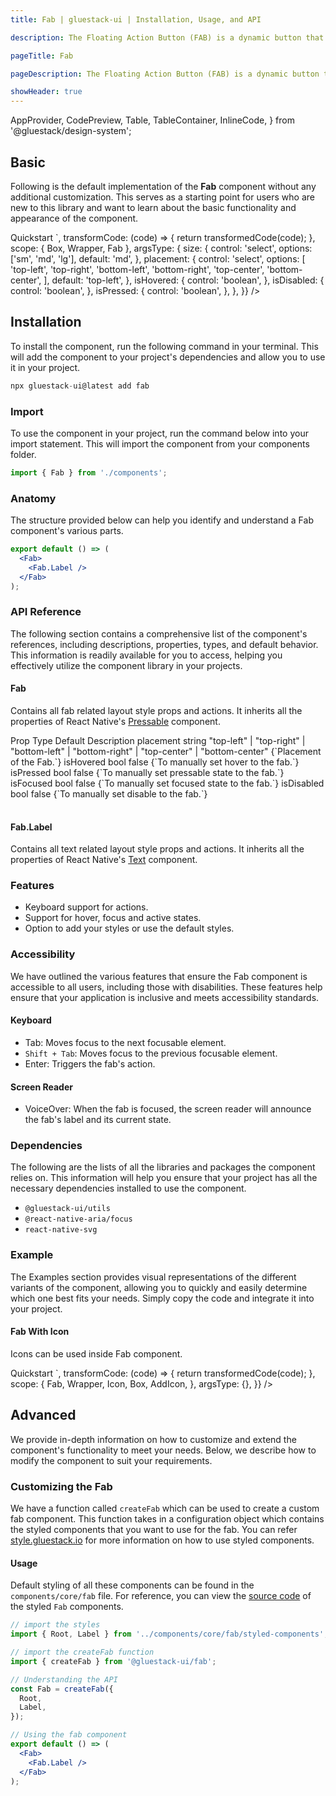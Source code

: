 ```yaml
---
title: Fab | gluestack-ui | Installation, Usage, and API

description: The Floating Action Button (FAB) is a dynamic button that stays visible and provides access to a primary action throughout the user's journey in the application. It is a powerful UI element that adds a touch of elegance and convenience to the user experience.

pageTitle: Fab

pageDescription: The Floating Action Button (FAB) is a dynamic button that stays visible and provides access to a primary action throughout the user's journey in the application. It is a powerful UI element that adds a touch of elegance and convenience to the user experience.

showHeader: true
---
```



<Meta title="components/Others/Fab" />

  AppProvider,
  CodePreview,
  Table,
  TableContainer,
  InlineCode,
} from '@gluestack/design-system';


## Basic

Following is the default implementation of the **Fab** component without any additional customization. This serves as a starting point for users who are new to this library and want to learn about the basic functionality and appearance of the component.

<AppProvider>
  <CodePreview
    showComponentRenderer={true}
    showArgsController={true}
    metaData={{
      code: `
        <Box  position="relative"
            bg="$trueGray100"
            h="$full"
            w="$full"
            sx={{ 
              _web: { w: 300, h: 300 }, 
              _dark: {
              bg: "$borderDark950"
            } }}
            borderRadius="$md"
        >
          <Fab {...props}>
            <Fab.Label>Quickstart</Fab.Label>
          </Fab>
        </Box>
`,
      transformCode: (code) => {
        return transformedCode(code);
      },
      scope: { Box, Wrapper, Fab },
      argsType: {
        size: {
          control: 'select',
          options: ['sm', 'md', 'lg'],
          default: 'md',
        },
        placement: {
          control: 'select',
          options: [
            'top-left',
            'top-right',
            'bottom-left',
            'bottom-right',
            'top-center',
            'bottom-center',
          ],
          default: 'top-left',
        },
        isHovered: {
          control: 'boolean',
        },
        isDisabled: {
          control: 'boolean',
        },
        isPressed: {
          control: 'boolean',
        },
      },
    }}
  />
</AppProvider>

## Installation

To install the component, run the following command in your terminal. This will add the component to your project's dependencies and allow you to use it in your project.

```jsx
npx gluestack-ui@latest add fab
```

### Import

To use the component in your project, run the command below into your import statement. This will import the component from your components folder.

```jsx
import { Fab } from './components';
```

### Anatomy

The structure provided below can help you identify and understand a Fab component's various parts.

```jsx
export default () => (
  <Fab>
    <Fab.Label />
  </Fab>
);
```

### API Reference

The following section contains a comprehensive list of the component's references, including descriptions, properties, types, and default behavior. This information is readily available for you to access, helping you effectively utilize the component library in your projects.

#### Fab

Contains all fab related layout style props and actions.
It inherits all the properties of React Native's [Pressable](https://reactnative.dev/docs/pressable#props) component.

<AppProvider>
  <TableContainer>
    <Table>
      <Table.THead>
        <Table.TR>
          <Table.TH>
            <Table.TText>Prop</Table.TText>
          </Table.TH>
          <Table.TH>
            <Table.TText>Type</Table.TText>
          </Table.TH>
          <Table.TH>
            <Table.TText>Default</Table.TText>
          </Table.TH>
          <Table.TH>
            <Table.TText>Description</Table.TText>
          </Table.TH>
        </Table.TR>
      </Table.THead>
      <Table.TBody>
        <Table.TR>
          <Table.TD>
            <Table.TText>
              <InlineCode>placement</InlineCode>
            </Table.TText>
          </Table.TD>
          <Table.TD>
            <Table.TText>string</Table.TText>
          </Table.TD>
          <Table.TD>
            <Table.TText>"top-left" | "top-right" |
             "bottom-left" | "bottom-right" | "top-center" | "bottom-center" </Table.TText>
</Table.TD>
<Table.TD>
<Table.TText>{`Placement of the Fab.`}</Table.TText>
</Table.TD>
</Table.TR>
<Table.TR>
<Table.TD>
<Table.TText>
<InlineCode>isHovered</InlineCode>
</Table.TText>
</Table.TD>
<Table.TD>
<Table.TText>bool</Table.TText>
</Table.TD>
<Table.TD>
<Table.TText>false</Table.TText>
</Table.TD>
<Table.TD>
<Table.TText>{`To manually set hover to the fab.`}</Table.TText>
</Table.TD>
</Table.TR>
<Table.TR>
<Table.TD>
<Table.TText>
<InlineCode>isPressed</InlineCode>
</Table.TText>
</Table.TD>
<Table.TD>
<Table.TText>bool</Table.TText>
</Table.TD>
<Table.TD>
<Table.TText>false</Table.TText>
</Table.TD>
<Table.TD>
<Table.TText>{`To manually set pressable state to the fab.`}</Table.TText>
</Table.TD>
</Table.TR>
<Table.TR>
<Table.TD>
<Table.TText>
<InlineCode>isFocused</InlineCode>
</Table.TText>
</Table.TD>
<Table.TD>
<Table.TText>bool</Table.TText>
</Table.TD>
<Table.TD>
<Table.TText>false</Table.TText>
</Table.TD>
<Table.TD>
<Table.TText>{`To manually set focused state to the fab.`}</Table.TText>
</Table.TD>
</Table.TR>
<Table.TR>
<Table.TD>
<Table.TText>
<InlineCode>isDisabled</InlineCode>
</Table.TText>
</Table.TD>
<Table.TD>
<Table.TText>bool</Table.TText>
</Table.TD>
<Table.TD>
<Table.TText>false</Table.TText>
</Table.TD>
<Table.TD>
<Table.TText>{`To manually set disable to the fab.`}</Table.TText>
</Table.TD>
</Table.TR>
</Table.TBody>
</Table>

  </TableContainer>
</AppProvider>

#### Fab.Label

Contains all text related layout style props and actions.
It inherits all the properties of React Native's [Text](https://reactnative.dev/docs/text#props) component.

### Features

- Keyboard support for actions.
- Support for hover, focus and active states.
- Option to add your styles or use the default styles.

### Accessibility

We have outlined the various features that ensure the Fab component is accessible to all users, including those with disabilities. These features help ensure that your application is inclusive and meets accessibility standards.

#### Keyboard

- Tab: Moves focus to the next focusable element.
- `Shift + Tab`: Moves focus to the previous focusable element.
- Enter: Triggers the fab's action.

#### Screen Reader

- VoiceOver: When the fab is focused, the screen reader will announce the fab's label and its current state.

### Dependencies

The following are the lists of all the libraries and packages the component relies on. This information will help you ensure that your project has all the necessary dependencies installed to use the component.

- `@gluestack-ui/utils`
- `@react-native-aria/focus`
- `react-native-svg`

### Example

The Examples section provides visual representations of the different variants of the component, allowing you to quickly and easily determine which one best fits your needs. Simply copy the code and integrate it into your project.

#### Fab With Icon

Icons can be used inside Fab component.

<AppProvider>
  <CodePreview
    showComponentRenderer={true}
    showArgsController={false}
    metaData={{
      code: `
      <Box >
        <Fab position="relative"> 
          <Icon as={AddIcon}  mr="$1" color="$white" />
          <Fab.Label>Quickstart</Fab.Label>
        </Fab>
      </Box>
      `,
      transformCode: (code) => {
        return transformedCode(code);
      },
      scope: {
        Fab,
        Wrapper,
        Icon,
        Box,
        AddIcon,
      },
      argsType: {},
    }}
  />
</AppProvider>

## Advanced

We provide in-depth information on how to customize and extend the component's functionality to meet your needs. Below, we describe how to modify the component to suit your requirements.

### Customizing the Fab

We have a function called `createFab` which can be used to create a custom fab component. This function takes in a configuration object which contains the styled components that you want to use for the fab. You can refer [style.gluestack.io](https://style.gluestack.io/) for more information on how to use styled components.

#### Usage

Default styling of all these components can be found in the `components/core/fab` file. For reference, you can view the [source code](https://github.com/gluestack/gluestack-ui/blob/development/example/storybook/src/components/Fab/index.tsx) of the styled `Fab` components.

```jsx
// import the styles
import { Root, Label } from '../components/core/fab/styled-components';

// import the createFab function
import { createFab } from '@gluestack-ui/fab';

// Understanding the API
const Fab = createFab({
  Root,
  Label,
});

// Using the fab component
export default () => (
  <Fab>
    <Fab.Label />
  </Fab>
);
```
